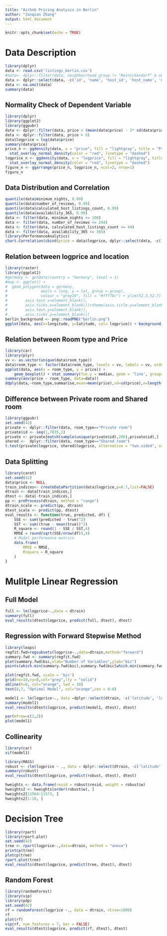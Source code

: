 ```yaml
---
title: "Airbnb Pricing Analysis in Berlin"
author: "Junqian Zhang"
output: html_document
---
```


```r
knitr::opts_chunk$set(echo = TRUE)
```

# Data Description
```r
library(dplyr)
data <- read.csv('listings_berlin.csv')
#data<- dplyr::filter(data, neighbourhood_group != "Reinickendorf" & neighbourhood_group != "Treptow - Köpenick")
data <- dplyr::select(data, -c('id', 'name', 'host_id', 'host_name', 'neighbourhood', 'neighbourhood_group','reviews_per_month', 'last_review'))
data <- na.omit(data) 
summary(data)
```

## Normality Check of Dependent Variable
```r
library(dplyr)
library(ggplot2)
library(ggpubr)
data <- dplyr::filter(data, price > (mean(data$price) - 3* sd(data$price)) & price < (mean(data$price) + 3* sd(data$price)))
data <- dplyr::filter(data, price > 0)
data$logprice = log(data$price)
summary(data$price)
price_n <- ggdensity(data, x = "price", fill = "lightgray", title = "Price") +
  stat_overlay_normal_density(color = "red", linetype = "dashed")
logprice_n <- ggdensity(data, x = "logprice", fill = "lightgray", title = "Price") +
  stat_overlay_normal_density(color = "red", linetype = "dashed")
figure_n <- ggarrange(price_n, logprice_n, ncol=2, nrow=1)
figure_n
```

## Data Distribution and Correlation
```r
quantile(data$minimum_nights, 0.99)
quantile(data$number_of_reviews, 0.99)
quantile(data$calculated_host_listings_count, 0.99)
quantile(data$availability_365, 0.99)
data <- filter(data, minimum_nights <= 100)
data <- filter(data, number_of_reviews <= 244)
data <- filter(data, calculated_host_listings_count <= 44)
data <- filter(data, availability_365 <= 365)
library(PerformanceAnalytics)
chart.Correlation(cbind(price = data$logprice, dplyr::select(data, -c('room_type', 'price', 'logprice'))), histogram=TRUE, pch=20)
```

## Relation between logprice and location
```r
library(raster)
library(ggplot2)
#germany <- getData(country = "Germany", level = 1) 
#map <- ggplot() +
#  geom_polygon(data = germany,
#               aes(x = long, y = lat, group = group),
#               colour = "grey10", fill = "#fff7bc") + ylim(52.3,52.7) + xlim(13.08,13.77)+theme(panel.background = element_blank())+ theme(axis.title.x=element_blank(),
#        axis.text.x=element_blank(),
#        axis.ticks.x=element_blank())+theme(axis.title.y=element_blank(),
#        axis.text.y=element_blank(),
#        axis.ticks.y=element_blank())
berlin_background <- png::readPNG("berlin.png")
ggplot(data, aes(x=longitude, y=latitude, col= logprice)) + background_image(berlin_background) + geom_point(size=1)+ ylim(52.3,52.7) + xlim(13.08,13.77)
```


## Relation between Room type and Price
```r
library(car)
library(plyr)
vv <- as.vector(unique(data$room_type))
data$room_type <- factor(data$room_type, levels = vv, labels = vv, ordered = FALSE)
ggplot(data, aes(x = room_type, y = price)) +
    geom_boxplot() + stat_summary(fun.y = median, geom = 'line', group= 1, color= "orange", size = 1.2)+ annotate("text", x = 1:length(table(data$room_type)), y = aggregate(price ~ room_type, data, median)[ , 2], label = table(data$room_type),col = "black", vjust=-1) + xlab("Room Type") + ylab("Price")+ ylim(0,500)
summary(aov(price ~ room_type, data=data))
ddply(data,~room_type,summarise,mean=mean(price),sd=sd(price),n=length(price))
```

## Difference between Private room and Shared room
```r
library(ggpubr)
set.seed(42)
private <- dplyr::filter(data, room_type=="Private room")
private$id <- seq(1,7835,1)
private <- private[match(sample(unique(private$id),206),private$id),]
shared <-  dplyr::filter(data, room_type=="Shared room")
t.test(private$logprice, shared$logprice, alternative = "two.sided", var.equal = FALSE)
```

## Data Splitting
```r
library(caret)
set.seed(42)
data$price <- NULL
train_indices<- createDataPartition(data$logprice,p=0.7,list=FALSE)
dtrain <- data[train_indices,]
dtest <- data[-train_indices,]
pp <- preProcess(dtrain, method = "range")
dtrain_scale <- predict(pp, dtrain)
dtest_scale <- predict(pp, dtest)
eval_results <- function(true, predicted, df) {
    SSE <- sum((predicted - true)^2)
    SST <- sum((true - mean(true))^2)
    R_square <- round(1 - SSE / SST,4)
    RMSE = round(sqrt(SSE/nrow(df)),4)
    # Model performance metrics
    data.frame(
        RMSE = RMSE,
        Rsquare = R_square
    )
}
```

# Mulitple Linear Regression

## Full Model
```r
full <- lm(logprice~.,data = dtrain)
summary(full)
eval_results(dtest$logprice, predict(full, dtest), dtest)
```

## Regression with Forward Stepwise Method
```r
library(leaps)
regfit.fwd=regsubsets(logprice~.,data=dtrain,method="forward")
summary.fwd <- summary(regfit.fwd)
plot(summary.fwd$bic,xlab="Number of Variables",ylab="bic")
points(which.min(summary.fwd$bic),summary.fwd$bic[which.min(summary.fwd$bic)],pch=20,col="red")
```

```r
plot(regfit.fwd, scale = 'bic')
grid(nx=10,ny=8,col="grey",lty = "solid")
abline(h=8, col="orange", lwd = 10)
text(8,7, "Optimal Model", col="orange",cex = 0.8)
```

```r
model1 <- lm(logprice~., data =dplyr::select(dtrain, -c('latitude', 'longitude')))
summary(model1)
eval_results(dtest$logprice, predict(model1, dtest), dtest)
```
```r
par(mfrow=c(2,2))
plot(model1)
```
## Collinearity
```r
library(car)
vif(model1)
```

```r
library(MASS)
robust <- rlm(logprice ~ ., data = dplyr::select(dtrain, -c('latitude', 'longitude')))
summary(robust)
eval_results(dtest$logprice, predict(robust, dtest), dtest)
```

```r
hweights <- data.frame(resid = robust$resid, weight = robust$w)
hweights2 <- hweights[order(robust$w), ]
hweights2[11564:11573, ]
hweights2[1:10, ]
```


# Decision Tree

```r
library(rpart)
library(rpart.plot)
set.seed(42)
tree <- rpart(logprice~.,data=dtrain, method = "anova")
printcp(tree)
plotcp(tree)
rpart.plot(tree)
eval_results(dtest$logprice, predict(tree, dtest), dtest)
```
## Random Forest
```r
library(randomForest)
library(vip) 
library(pdp)
set.seed(42)
rf = randomForest(logprice ~., data = dtrain, ntree=1000)
rf
plot(rf)
vip(rf, num_features = 7, bar = FALSE)
eval_results(dtest$logprice, predict(rf, dtest), dtest)
```




